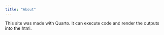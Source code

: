 ```yaml
---
title: "About"
---
```


This site was made with Quarto. It can execute code and render the outputs into the html. 
